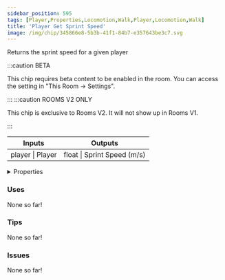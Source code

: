 ```yaml
---
sidebar_position: 595
tags: [Player,Properties,Locomotion,Walk,Player,Locomotion,Walk]
title: 'Player Get Sprint Speed'
image: /img/chip/345866e8-5b3b-41f1-84b7-e357643be3c7.svg
---
```


Returns the sprint speed for a given player

:::caution BETA

This chip requires beta content to be enabled in the room. You can access the setting in "This Room -> Settings".

:::
:::caution ROOMS V2 ONLY

This chip is exclusive to Rooms V2. It will not show up in Rooms V1.

:::


<IChip uuid="345866e8-5b3b-41f1-84b7-e357643be3c7"/>

<table><thead><tr><th>Inputs</th><th>Outputs</th></tr></thead><tbody><tr><td>player | Player</td><td>float | Sprint Speed (m/s)</td></tr></tbody></table>

<details>
  <summary>Properties</summary>
  <div>
    <div>
    <table>
      <tbody>
        <tr>
          <td>Is beta required?</td>
          <td>Yes</td>
        </tr>
        <tr>
          <td>Is chip a trolling risk?</td>
          <td>No</td>
        </tr>
        <tr>
          <td>Is chip a role assignment risk?</td>
          <td>No</td>
        </tr>
        <tr>
          <td>Chip UUID</td>
          <td>345866e8-5b3b-41f1-84b7-e357643be3c7</td>
        </tr>
        <tr>
          <td>Room availability</td>
          <td>Rooms V2 only</td>
        </tr>
      </tbody>
    </table>
    </div>
  </div>
</details>

### Uses

None so far!

### Tips

None so far!

### Issues

None so far!